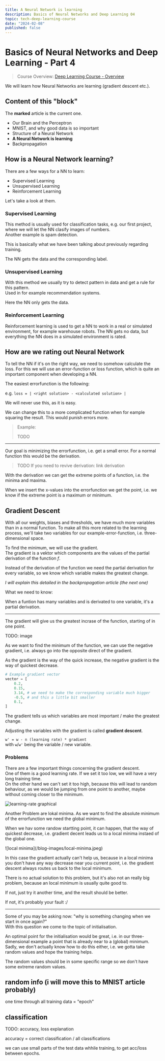 ```yaml
---
title: A Neural Network is learning
description: Basics of Neural Networks and Deep Learning 04
topic: tech-deep-learning-course
date: "2024-02-08"
published: false
---
```


# Basics of Neural Networks and Deep Learning - Part 4

> Course Overview: [Deep Learning Course - Overview](/blog/deep-learning-course)

We will learn how Neural Networks are learning (gradient descent etc.).

## Content of this "block"
The **marked** article is the current one.

- Our Brain and the Perceptron
- MNIST, and why good data is so important
- Structure of a Neural Network
- **A Neural Network is learning**
- Backpropagation

## How is a Neural Network learning?

There are a few ways for a NN to learn:
 - Supervised Learning
 - Unsupervised Learning
 - Reinforcement Learning

Let's take a look at them.

### Supervised Learning

This method is usually used for classification tasks, 
e.g. our first project, where we will let the NN clasify images of numbers.  
Another example is spam detection.

This is basically what we have been talking about previously regarding training.

The NN gets the data and the corresponding label.

### Unsupervised Learning

With this method we usually try to detect pattern in data 
and get a rule for this pattern.  
Used in for example recommendation systems.

Here the NN only gets the data.

### Reinforcement Learning

Reinforcement learning is used to get a NN to work in a real or simulated environment,
for example warehouse robots.
The NN gets no data, but everything the NN does in a simulated environment is rated.


## How are we rating out Neural Network

To tell the NN if  it's on the right way, we need to somehow calculate the loss.
For this we will use an error-function or loss function, which is quite an important component when developing a NN.

The easiest errorfunction is the following:

e.g. `loss = | <right solution> - <calculated solution> |`

We will never use this, as it is easy.

We can change this to a more complicated function when for eample squaring the result.
This would punish errors more.

> Example:
> 
> TODO

---

Our goal is minimizing the errorfunction, i.e. get a small error.
For a normal function this would be the derivation.

> TODO If you need to revive derivation: link derivation

With the derivation we can get the extreme points of a function, 
i.e. the minima and maxima.

When we insert the x-values into the errorfunction we get the point,
i.e. we know if the extreme point is a maximum or minimum.

## Gradient Descent

With all our weights, biases and thresholds, we have much more variables than in a normal function.
To make all this more related to the learning process, 
we'll take two variables for our example-error-function, 
i.e. three-dimensional space.

To find the minimum, we will use the gradient.  
The gradient is a vektor which components are the values 
of the partial derivation of the function *f*.

Instead of the derivation of the function we need the partial derivation for every variable,
so we know which variable makes the greatest change.

*I will explain this detailed in the backpropagation article (the next one)*

What we need to know:

When a funtion has many variables and is derivated to one variable, it's a partial derivation.

---

The gradient will give us the greatest incrase of the function, starting of in one point.

TODO: image

As we want to find the minimum of the function, we can use the negative gradient,
i.e. always go into the opposite direct of the gradient.

As the gradient is the way of the quick increase, the negative gradient is the way of quickest decrease.

```python
# Example gradient vector
vector = [
    0.2,
    0.15,
    3.14, # we need to make the corresponding variable much bigger
    -0.5, # and this a little bit smaller
    0.1,
]
```

The gradient tells us which variables are most important / make the greatest change.

Adjusting the variables with the gradient is called **gradient descent**.

`w' = w - n (learning rate) * gradient`  
with `w`/`w'` being the variable / new variable.


### Problems

There are a few important things concerning the gradient descent.  
One of them is a good learning rate.
If we set it too low, we will have a very long training time.  
On the other hand we can't set it too high, because this will lead to random behaviour, 
as we would be jumping from one point to another, 
maybe without coming closer to the minimum.

![learning-rate graphical](/blog-images/learning-rate.png)

Another Problem are lokal minima.
As we want to find the absolute minimum of the errorfunction we need the global minimum.

When we hav some randow startting point, it can happen, that the way of quickest decrease, 
i.e. gradient decent leads us to a local minima instaed of the global one.

<div className="invert opacity-80">
![local minima](/blog-images/local-minima.jpeg)
</div>

In this case the gradient actually can't help us, 
because in a local minima you don't have any way decrease near you current point,
i.e. the gradient descent always routes us back to the local minimum.

There is no actual solution to this problem, but it's also not an really big problem,
because an local minimum is usually quite good to.

If not, just try it another time, and the result should be better.

If not, it's probably your fault :/

---

Some of you may be asking now: 
"why is something changing when we start in once again?"  
With this question we come to the topic of initialisation.

An optimal point for the initialisation would be great, 
i.e. in our three-dimensional example a point that is already near to a (global) minimum.
Sadly, we don't actually know how to do this either, 
i.e. we gotta take random values and hope the training helps.

The random values should be in some specific range so we don't have some extreme random values.

## random info (i will move this to MNIST article probably)

one time through all training data = "epoch"


## classification
TODO: accuracy, loss explanation

accuracy = correct classification / all classifications

we can use small parts of the test data whhile training, to get acc/loss between epochs.